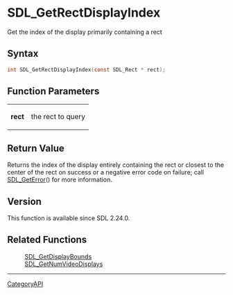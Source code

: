 = SDL_GetRectDisplayIndex =

Get the index of the display primarily containing a rect 

== Syntax ==

<syntaxhighlight lang='c'>
int SDL_GetRectDisplayIndex(const SDL_Rect * rect);
</syntaxhighlight>

== Function Parameters ==

{|
|'''rect'''
|the rect to query
|}

== Return Value ==

Returns the index of the display entirely containing the rect or closest to
the center of the rect on success or a negative error code on failure; call
[[SDL_GetError]]() for more information.

== Version ==

This function is available since SDL 2.24.0.

== Related Functions ==

:[[SDL_GetDisplayBounds]]
:[[SDL_GetNumVideoDisplays]]

----
[[CategoryAPI]]



